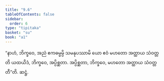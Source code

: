 ```yaml
---
title: "9.6"
tableOfContents: false
sidebar:
  order: 6
type: "tipitaka"
basket: "su"
book: "a1"
---
```



<DynamicBreadcrumb />

<Division number="87" book="a1" e="ch" v="15" p="15">

<Paragraph number="183" book="a1">
“နာဟံ, ဘိက္ခဝေ, အညံ ဧကဓမ္မမ္ပိ သမနုပဿာမိ ယော ဧဝံ မဟတော အတ္ထာယ သံဝတ္တတိ ယထယိဒံ, ဘိက္ခဝေ, အပ္ပိစ္ဆတာ. အပ္ပိစ္ဆတာ, ဘိက္ခဝေ, မဟတော အတ္ထာယ သံဝတ္တတီ”တိ.

</Paragraph>
</Division>

<Paragraph number="184" type="center" book="a1">
ဆဋ္ဌံ.
</Paragraph>